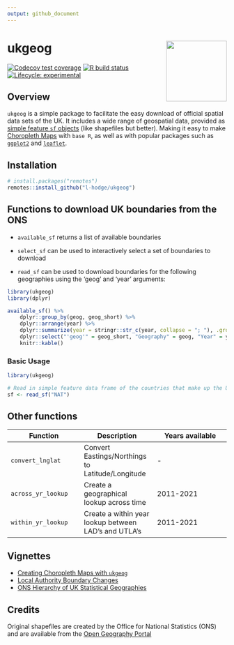 ```yaml
---
output: github_document
---
```


<!-- README.md is generated from README.Rmd. Please edit that file -->


# ukgeog <a href='https://l-hodge.github.io/ukgeog/'><img src="man/figures/ukgeog_logo.png" align="right" height="139" style="height: 139px">

<!-- badges: start -->
  [![Codecov test coverage](https://codecov.io/gh/l-hodge/ukgeog/branch/master/graph/badge.svg)](https://codecov.io/gh/l-hodge/ukgeog?branch=master)
  [![R build status](https://github.com/l-hodge/ukgeog/workflows/R-CMD-check/badge.svg)](https://github.com/l-hodge/ukgeog/actions)
  [![Lifecycle: experimental](https://img.shields.io/badge/lifecycle-experimental-orange.svg)](https://www.tidyverse.org/lifecycle/#experimental)
<!-- badges: end -->

## Overview

`ukgeog` is a simple package to facilitate the easy download of official spatial data sets of the UK. It includes a wide range of geospatial data, provided as [simple feature `sf` objects](https://r-spatial.github.io/sf/articles/sf1.html) (like shapefiles but better). Making it easy to make [Choropleth Maps](https://en.wikipedia.org/wiki/Choropleth_map) with `base R`, as well as with popular packages such as [`ggplot2`](https://ggplot2.tidyverse.org/) and [`leaflet`](https://rstudio.github.io/leaflet/).

## Installation

```r
# install.packages("remotes")
remotes::install_github("l-hodge/ukgeog")
```


## Functions to download UK boundaries from the ONS

- `available_sf` returns a list of available boundaries

- `select_sf` can be used to interactively select a set of boundaries to download

- `read_sf` can be used to download boundaries for the following geographies using the 'geog' and 'year' arguments:

```r
library(ukgeog)
library(dplyr)
```

```r
available_sf() %>%
    dplyr::group_by(geog, geog_short) %>%
    dplyr::arrange(year) %>% 
    dplyr::summarize(year = stringr::str_c(year, collapse = "; "), .groups = "drop") %>% 
    dplyr::select("'geog'" = geog_short, "Geography" = geog, "Year" = year) %>% 
    knitr::kable()
```

### Basic Usage

```r
library(ukgeog)

# Read in simple feature data frame of the countries that make up the UK 
sf <- read_sf("NAT")

```

## Other functions

|Function|Description|Years available|
|-----|-----|-----|
|`convert_lnglat`| Convert Eastings/Northings to Latitude/Longitude| - |
|`across_yr_lookup`| Create a geographical lookup across time| 2011-2021 |
|`within_yr_lookup`| Create a within year lookup between LAD's and UTLA's| 2011-2021 |

## Vignettes

- [Creating Choropleth Maps with `ukgeog`](https://l-hodge.github.io/ukgeog/articles/maps.html)
- [Local Authority Boundary Changes](https://l-hodge.github.io/ukgeog/articles/boundary-changes.html)
- [ONS Hierarchy of UK Statistical Geographies](https://l-hodge.github.io/ukgeog/articles/ons-hierarchy.html)

## Credits

Original shapefiles are created by the Office for National Statistics (ONS) and are available from the [Open Geography Portal](http://geoportal.statistics.gov.uk/)
